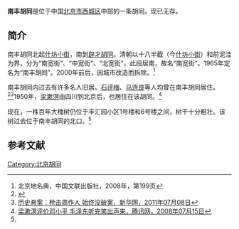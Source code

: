 '''南丰胡同'''是位于中国[[北京市|北京市]][[西城区|西城区]]中部的一条胡同。现已无存。

==简介==
南丰胡同北起[[什坊小街|什坊小街]]，南到[[辟才胡同|辟才胡同]]。清朝以十八半截（今[[什坊小街|什坊小街]]）和前泥洼为界，分为“南宽街”、“中宽街”、“北宽街”，此段居南，故名“南宽街”。1965年定名为“南丰胡同”。2000年前后，因城市改造而拆除。<ref name=bjdmd>北京地名典，中国文联出版社，2008年，第199页</ref>

南丰胡同内过去有许多名人旧居。[[石评梅|石评梅]]、[[马连良|马连良]]等人均曾在南丰胡同居住。<ref name=zgjjw>{{Cite web |url=http://travel.ce.cn/zbzz/200707/31/t20070731_12367876.shtml |title=辟才胡同 从幽静小巷到通街大道，中国经济网，2007年07月31日 |accessdate=2013年4月13日 |archive-date=2016年3月4日 |archive-url=https://web.archive.org/web/20160304201427/http://travel.ce.cn/zbzz/200707/31/t20070731_12367876.shtml |dead-url=yes }}</ref><ref name=xhw>[http://news.xinhuanet.com/local/2011-07/08/c_121642075_2.htm 历史悬案：枪击周作人 始终没破案，新华网，2011年07月08日]</ref>1950年，[[梁漱溟|梁漱溟]]由四川到北京后，也居住在该胡同。<ref>[http://book.qq.com/a/20080715/000026_2.htm 梁漱溟评价邓小平 毛泽东听完笑出声来，腾讯网，2008年07月15日]{{dead link|date=2017年11月 |bot=InternetArchiveBot |fix-attempted=yes }}</ref>

现在，一株百年大槐树仍位于丰汇园小区1号楼和6号楼之间，树干十分粗壮。该树过去位于南丰胡同的北口。<ref name=xhw/>

==参考文献==
{{reflist}}

[[Category:北京胡同|Category:北京胡同]]